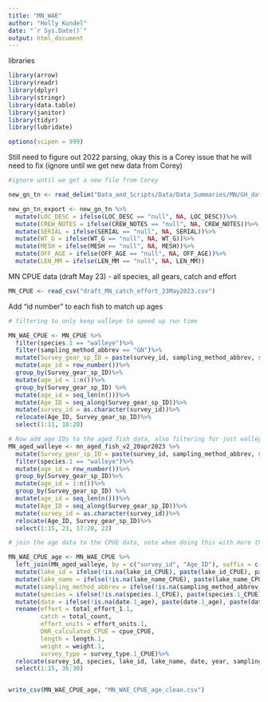 ```yaml
---
title: "MN_WAE"
author: "Holly Kundel"
date: "`r Sys.Date()`"
output: html_document
---
```


libraries
```r
library(arrow)
library(readr)
library(dplyr)
library(stringr)
library(data.table)
library(janitor)
library(tidyr)
library(lubridate)

options(scipen = 999)
```

Still need to figure out 2022 parsing, okay this is a Corey issue that he will need to fix (ignore until we get new data from Corey)
```r
#ignore until we get a new file from Corey

new_gn_tn <- read_delim("Data_and_Scripts/Data/Data_Summaries/MN/GH_data_extracts/2022_age_file_gh.txt", delim = ",", na = c("", "NA"))

new_gn_tn_export <- new_gn_tn %>%
  mutate(LOC_DESC = ifelse(LOC_DESC == "null", NA, LOC_DESC))%>%
  mutate(CREW_NOTES = ifelse(CREW_NOTES == "null", NA, CREW_NOTES))%>%
  mutate(SERIAL = ifelse(SERIAL == "null", NA, SERIAL))%>%
  mutate(WT_G = ifelse(WT_G == "null", NA, WT_G))%>%
  mutate(MESH = ifelse(MESH == "null", NA, MESH))%>%
  mutate(OFF_AGE = ifelse(OFF_AGE == "null", NA, OFF_AGE))%>%
  mutate(LEN_MM = ifelse(LEN_MM == "null", NA, LEN_MM))
```

MN CPUE data (draft May 23)
- all species, all gears, catch and effort
```r
MN_CPUE <- read_csv("draft_MN_catch_effort_23May2023.csv")
```

Add "id number" to each fish to match up ages
```r
# filtering to only keep walleye to speed up run time

MN_WAE_CPUE <- MN_CPUE %>%
  filter(species.1 == "walleye")%>%
  filter(sampling_method_abbrev == "GN")%>%
  mutate(Survey_gear_sp_ID = paste(survey_id, sampling_method_abbrev, species.1, sep = "_")) %>%
  mutate(age_id = row_number())%>%
  group_by(Survey_gear_sp_ID)%>%
  mutate(age_id = 1:n())%>% 
  group_by(Survey_gear_sp_ID) %>%
  mutate(age_id = seq_len(n()))%>%
  mutate(Age_ID = seq_along(Survey_gear_sp_ID))%>%
  mutate(survey_id = as.character(survey_id))%>%
  relocate(Age_ID, Survey_gear_sp_ID)%>%
  select(1:11, 18:20)

# Now add age IDs to the aged fish data, also filtering for just walleye
MN_aged_walleye <- mn_aged_fish_v2_20apr2023 %>%
  mutate(Survey_gear_sp_ID = paste(survey_id, sampling_method_abbrev, species.1, sep = "_")) %>%
  filter(species.1 == "walleye")%>%
  mutate(age_id = row_number())%>%
  group_by(Survey_gear_sp_ID)%>%
  mutate(age_id = 1:n())%>% 
  group_by(Survey_gear_sp_ID) %>%
  mutate(age_id = seq_len(n()))%>%
  mutate(Age_ID = seq_along(Survey_gear_sp_ID))%>%
  mutate(survey_id = as.character(survey_id))%>%
  relocate(Age_ID, Survey_gear_sp_ID)%>%
  select(1:15, 23, 17:20, 22)

# join the age data to the CPUE data, note when doing this with more than one species, "species" also needs to be included

MN_WAE_CPUE_age <- MN_WAE_CPUE %>%
  left_join(MN_aged_walleye, by = c("survey_id", "Age_ID"), suffix = c("_CPUE", "_age"))%>% #join worked, cleaning up for usability below
  mutate(lake_id = ifelse(!is.na(lake_id_CPUE), paste(lake_id_CPUE), paste(lake_id_age)))%>%
  mutate(lake_name = ifelse(!is.na(lake_name_CPUE), paste(lake_name_CPUE), paste(lake_name_age)))%>%
  mutate(sampling_method_abbrev = ifelse(!is.na(sampling_method_abbrev_CPUE), paste(sampling_method_abbrev_CPUE), paste(sampling_method_abbrev_age)))%>%
  mutate(species = ifelse(!is.na(species.1_CPUE), paste(species.1_CPUE), paste(species.1_age)))%>%
  mutate(date = ifelse(!is.na(date.1_age), paste(date.1_age), paste(date.1_CPUE)))%>%
  rename(effort = total_effort_1.1,
         catch = total_count,
         effort_units = effort_units.1,
         DNR_calculated_CPUE = cpue_CPUE,
         length = length.1,
         weight = weight.1,
         survey_type = survey_type.1_CPUE)%>%
  relocate(survey_id, species, lake_id, lake_name, date, year, sampling_method_abbrev, survey_type, catch, effort, effort_units, age, length, weight, DNR_calculated_CPUE)%>%
  select(1:15, 36:38)


write_csv(MN_WAE_CPUE_age, "MN_WAE_CPUE_age_clean.csv")
```

